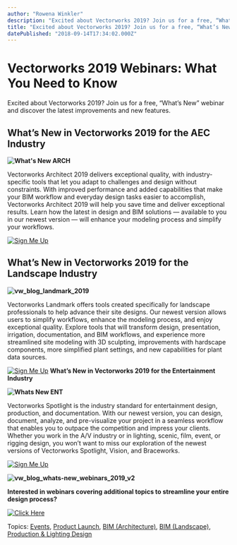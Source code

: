 ```yaml
---
author: "Rowena Winkler"
description: "Excited about Vectorworks 2019? Join us for a free, “What’s New” webinar and discover the latest improvements and new features. "
title: "Excited about Vectorworks 2019? Join us for a free, “What’s New” webinar and discover the latest improvements and new features. " 
datePublished: "2018-09-14T17:34:02.000Z"
---
```

# Vectorworks 2019 Webinars: What You Need to Know

Excited about Vectorworks 2019? Join us for a free, “What’s New” webinar and discover the latest improvements and new features.

## What’s New in Vectorworks 2019 for the AEC Industry

**![What's New ARCH](https://blog.vectorworks.net/hs-fs/hubfs/Blog%20Images/180914_Whats%20New%20Webinars%202019/What's%20New%20ARCH.jpg?width=770&name=What's%20New%20ARCH.jpg)**

Vectorworks Architect 2019 delivers exceptional quality, with industry-specific tools that let you adapt to challenges and design without constraints. With improved performance and added capabilities that make your BIM workflow and everyday design tasks easier to accomplish, Vectorworks Architect 2019 will help you save time and deliver exceptional results. Learn how the latest in design and BIM solutions — available to you in our newest version — will enhance your modeling process and simplify your workflows.

[![Sign Me Up](https://no-cache.hubspot.com/cta/default/3018241/1f1cb00b-61e2-40b0-b2bb-6c30ed2384cc.png)](https://cta-redirect.hubspot.com/cta/redirect/3018241/1f1cb00b-61e2-40b0-b2bb-6c30ed2384cc) 

## What’s New in Vectorworks 2019 for the Landscape Industry

**![vw_blog_landmark_2019](https://blog.vectorworks.net/hs-fs/hubfs/Blog%20Images/180914_Whats%20New%20Webinars%202019/vw_blog_landmark_2019.jpg?width=770&name=vw_blog_landmark_2019.jpg)**

Vectorworks Landmark offers tools created specifically for landscape professionals to help advance their site designs. Our newest version allows users to simplify workflows, enhance the modeling process, and enjoy exceptional quality. Explore tools that will transform design, presentation, irrigation, documentation, and BIM workflows, and experience more streamlined site modeling with 3D sculpting, improvements with hardscape components, more simplified plant settings, and new capabilities for plant data sources.

[![Sign Me Up](https://no-cache.hubspot.com/cta/default/3018241/cbec90c6-cec0-4cee-ba88-d0d2a701926d.png)](https://cta-redirect.hubspot.com/cta/redirect/3018241/cbec90c6-cec0-4cee-ba88-d0d2a701926d) **What’s New in Vectorworks 2019 for the Entertainment Industry**

**![Whats New ENT](https://blog.vectorworks.net/hs-fs/hubfs/Blog%20Images/180914_Whats%20New%20Webinars%202019/Whats%20New%20ENT.jpg?width=770&name=Whats%20New%20ENT.jpg)**

Vectorworks Spotlight is the industry standard for entertainment design, production, and documentation. With our newest version, you can design, document, analyze, and pre-visualize your project in a seamless workflow that enables you to outpace the competition and impress your clients. Whether you work in the A/V industry or in lighting, scenic, film, event, or rigging design, you won’t want to miss our exploration of the newest versions of Vectorworks Spotlight, Vision, and Braceworks.

[![Sign Me Up](https://no-cache.hubspot.com/cta/default/3018241/8a7006cd-61b4-417a-b200-8d6304dfed63.png)](https://cta-redirect.hubspot.com/cta/redirect/3018241/8a7006cd-61b4-417a-b200-8d6304dfed63) 

**![vw_blog_whats-new_webinars_2019_v2](https://blog.vectorworks.net/hs-fs/hubfs/Blog%20Images/180914_Whats%20New%20Webinars%202019/vw_blog_whats-new_webinars_2019_v2.jpg?width=720&name=vw_blog_whats-new_webinars_2019_v2.jpg)**

**Interested in webinars covering additional topics to streamline your entire design process?**

[![Click Here](https://no-cache.hubspot.com/cta/default/3018241/7a6af65e-4cb9-43fb-aba6-cad67c082106.png)](https://cta-redirect.hubspot.com/cta/redirect/3018241/7a6af65e-4cb9-43fb-aba6-cad67c082106) 

 Topics: [Events](https://blog.vectorworks.net/topic/events), [Product Launch](https://blog.vectorworks.net/topic/product-launch), [BIM (Architecture)](https://blog.vectorworks.net/topic/bim-architecture), [BIM (Landscape)](https://blog.vectorworks.net/topic/bim-landscape), [Production & Lighting Design](https://blog.vectorworks.net/topic/production-lighting-design) 

 
